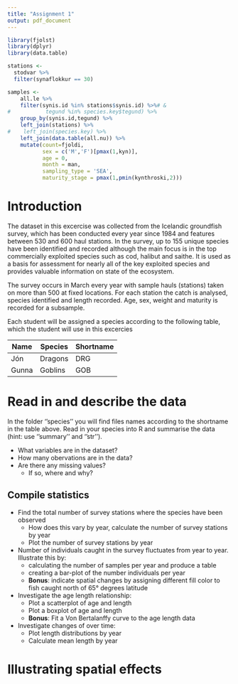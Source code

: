 ```yaml
---
title: "Assignment 1"
output: pdf_document
---
```


```r
library(fjolst)
library(dplyr)
library(data.table)

stations <- 
  stodvar %>% 
  filter(synaflokkur == 30) 

samples <- 
    all.le %>%
    filter(synis.id %in% stations$synis.id) %>%# &
#           tegund %in% species.key$tegund) %>%
    group_by(synis.id,tegund) %>%
    left_join(stations) %>%
#    left_join(species.key) %>%
    left_join(data.table(all.nu)) %>%
    mutate(count=fjoldi,
           sex = c('M','F')[pmax(1,kyn)],
           age = 0,
           month = man,
           sampling_type = 'SEA',
           maturity_stage = pmax(1,pmin(kynthroski,2))) 

```

# Introduction 
The dataset in this excercise was collected from the Icelandic groundfish survey, which has been conducted every year since 1984 and features between 530 and 600 haul stations. In the survey, up to 155 unique species have been identified and recorded although the main focus is in the top commercially exploited species such as cod, halibut and saithe. It is used as a basis for assessment for nearly all of the key exploited species and provides valuable information on state of the ecosystem. 

The survey occurs in March every year with sample hauls (stations) taken on more than 500 at fixed locations. For each station the catch is analysed, species identified and length recorded. Age, sex, weight and maturity is recorded for a subsample. 

Each student will be assigned a species according to the following table, which the student will use in this excercies


Name  | Species | Shortname
----- | ------- | ---------
Jón   | Dragons | DRG
Gunna | Goblins | GOB


# Read in and describe the data
In the folder ''species'' you will find files names according to the shortname in the table above. Read in your species into R and summarise the data (hint: use ''summary'' and ''str''). 

* What variables are in the dataset?
* How many obervations are in the data?
* Are there any missing values? 
    + If so, where and why?

## Compile statistics
* Find the total number of survey stations where the species have been observed
    + How does this vary by year, calculate the number of survey stations by year
    + Plot the number of survey stations by year 
    
* Number of individuals caught in the survey fluctuates from year to year. Illustrate this by:
    + calculating the number of samples per year and produce a table 
    + creating a bar-plot of the number individuals per year
    + **Bonus**: indicate spatial changes by assigning different fill color to fish caught north of 65° degrees latitude
    
* Investigate the age length relationship:
    + Plot a scatterplot of age and length  
    + Plot a boxplot of age and length
    + **Bonus**: Fit a Von Bertalanffy curve to the age length data 

* Investigate changes of over time:
    + Plot length distributions by year
    + Calculate mean length by year

# Illustrating spatial effects

